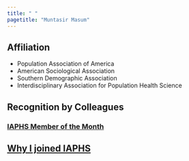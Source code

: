 ```yaml
---
title: " "
pagetitle: "Muntasir Masum"
---
```


<link rel="stylesheet" href="styles.css" type="text/css">
<link rel="stylesheet" href="academicicons/css/academicons.min.css"/>

## Affiliation
  - Population Association of America
  - American Sociological Association
  - Southern Demographic Association
  - Interdisciplinary Association for Population Health Science

## Recognition by Colleagues
### [IAPHS Member of the Month](https://iaphs.org/member-of-the-month-muntasir-masum/)

## [Why I joined IAPHS](https://iaphs.org/embracing-iaphs-and-interdisciplinary-research-a-graduate-students-journey/)


